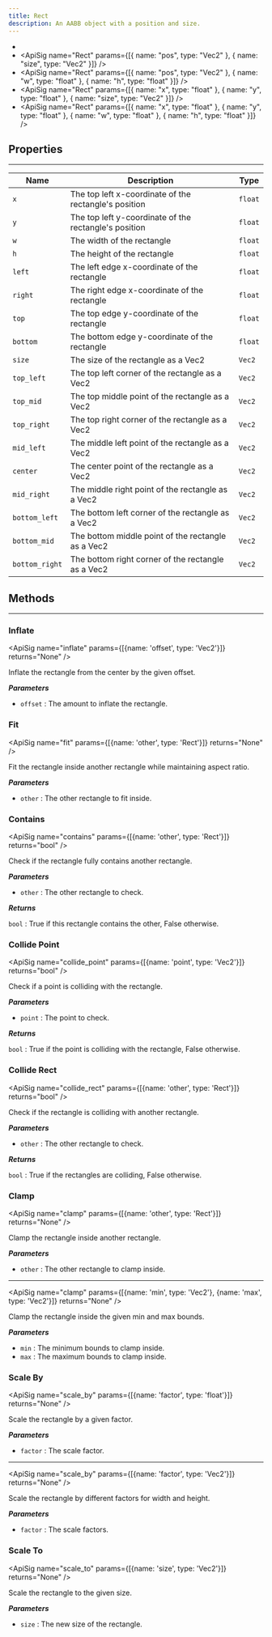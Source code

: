 ```yaml
---
title: Rect
description: An AABB object with a position and size.
---
```

- <ApiSig name="Rect" />
- <ApiSig name="Rect" params={[{ name: "pos", type: "Vec2" }, { name: "size", type: "Vec2" }]} />
- <ApiSig name="Rect" params={[{ name: "pos", type: "Vec2" }, { name: "w", type: "float" }, { name: "h", type: "float" }]} />
- <ApiSig name="Rect" params={[{ name: "x", type: "float" }, { name: "y", type: "float" }, { name: "size", type: "Vec2" }]} />
- <ApiSig name="Rect" params={[{ name: "x", type: "float" }, { name: "y", type: "float" }, { name: "w", type: "float" }, { name: "h", type: "float" }]} />

## Properties
<hr style={{marginBottom: 0}} />

| Name | Description | Type |
| --- | --- | --- |
| `x` | The top left x-coordinate of the rectangle's position | `float` |
| `y` | The top left y-coordinate of the rectangle's position | `float` |
| `w` | The width of the rectangle | `float` |
| `h` | The height of the rectangle | `float` |
| `left` | The left edge x-coordinate of the rectangle | `float` |
| `right` | The right edge x-coordinate of the rectangle | `float` |
| `top` | The top edge y-coordinate of the rectangle | `float` |
| `bottom` | The bottom edge y-coordinate of the rectangle | `float` |
| `size` | The size of the rectangle as a Vec2 | `Vec2` |
| `top_left` | The top left corner of the rectangle as a Vec2 | `Vec2` |
| `top_mid` | The top middle point of the rectangle as a Vec2 | `Vec2` |
| `top_right` | The top right corner of the rectangle as a Vec2 | `Vec2` |
| `mid_left` | The middle left point of the rectangle as a Vec2 | `Vec2` |
| `center` | The center point of the rectangle as a Vec2 | `Vec2` |
| `mid_right` | The middle right point of the rectangle as a Vec2 | `Vec2` |
| `bottom_left` | The bottom left corner of the rectangle as a Vec2 | `Vec2` |
| `bottom_mid` | The bottom middle point of the rectangle as a Vec2 | `Vec2` |
| `bottom_right` | The bottom right corner of the rectangle as a Vec2 | `Vec2` |

## Methods
---

### Inflate
<div className="api-card">

<ApiSig name="inflate" params={[{name: 'offset', type: 'Vec2'}]} returns="None" />

Inflate the rectangle from the center by the given offset.

_**Parameters**_

- `offset` : The amount to inflate the rectangle.

</div>

### Fit
<div className="api-card">

<ApiSig name="fit" params={[{name: 'other', type: 'Rect'}]} returns="None" />

Fit the rectangle inside another rectangle while maintaining aspect ratio.

_**Parameters**_

- `other` : The other rectangle to fit inside.

</div>

### Contains
<div className="api-card">

<ApiSig name="contains" params={[{name: 'other', type: 'Rect'}]} returns="bool" />

Check if the rectangle fully contains another rectangle.

_**Parameters**_

- `other` : The other rectangle to check.

_**Returns**_

`bool` : True if this rectangle contains the other, False otherwise.

</div>

### Collide Point
<div className="api-card">

<ApiSig name="collide_point" params={[{name: 'point', type: 'Vec2'}]} returns="bool" />

Check if a point is colliding with the rectangle.

_**Parameters**_

- `point` : The point to check.

_**Returns**_

`bool` : True if the point is colliding with the rectangle, False otherwise.

</div>

### Collide Rect
<div className="api-card">

<ApiSig name="collide_rect" params={[{name: 'other', type: 'Rect'}]} returns="bool" />

Check if the rectangle is colliding with another rectangle.

_**Parameters**_

- `other` : The other rectangle to check.

_**Returns**_

`bool` : True if the rectangles are colliding, False otherwise.

</div>

### Clamp
<div className="api-card">

<ApiSig name="clamp" params={[{name: 'other', type: 'Rect'}]} returns="None" />

Clamp the rectangle inside another rectangle.

_**Parameters**_

- `other` : The other rectangle to clamp inside.

---

<ApiSig name="clamp" params={[{name: 'min', type: 'Vec2'}, {name: 'max', type: 'Vec2'}]} returns="None" />

Clamp the rectangle inside the given min and max bounds.

_**Parameters**_

- `min` : The minimum bounds to clamp inside.
- `max` : The maximum bounds to clamp inside.

</div>

### Scale By
<div className="api-card">

<ApiSig name="scale_by" params={[{name: 'factor', type: 'float'}]} returns="None" />

Scale the rectangle by a given factor.

_**Parameters**_

- `factor` : The scale factor.

---

<ApiSig name="scale_by" params={[{name: 'factor', type: 'Vec2'}]} returns="None" />

Scale the rectangle by different factors for width and height.

_**Parameters**_

- `factor` : The scale factors.

</div>

### Scale To
<div className="api-card">

<ApiSig name="scale_to" params={[{name: 'size', type: 'Vec2'}]} returns="None" />

Scale the rectangle to the given size.

_**Parameters**_

- `size` : The new size of the rectangle.

</div>